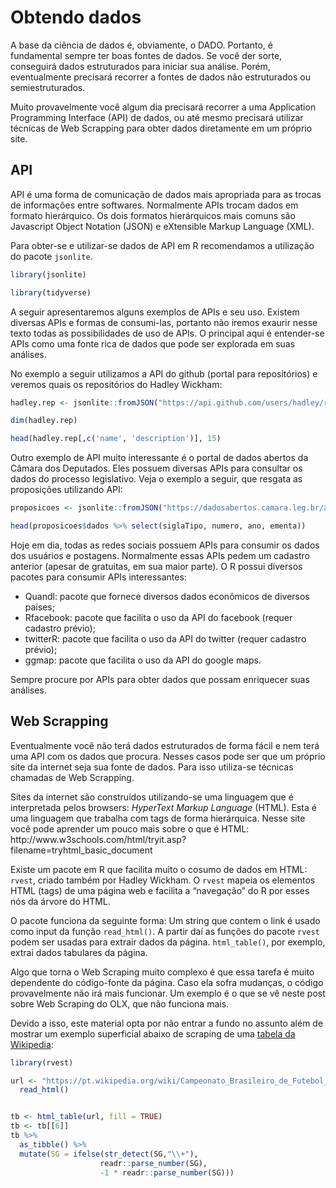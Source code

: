 
# Obtendo dados

A base da ciência de dados é, obviamente, o DADO. Portanto, é fundamental sempre ter boas fontes de dados. Se você der sorte, conseguirá dados estruturados para iniciar sua análise. Porém, eventualmente precisará recorrer a fontes de dados não estruturados ou semiestruturados.

Muito provavelmente você algum dia precisará recorrer a uma Application Programming Interface (API) de dados, ou até mesmo precisará utilizar técnicas de Web Scrapping para obter dados diretamente em um próprio site.

## API

API é uma forma de comunicação de dados mais apropriada para as trocas de informações entre softwares. Normalmente APIs trocam dados em formato hierárquico. Os dois formatos hierárquicos mais comuns são Javascript Object Notation (JSON) e eXtensible Markup Language (XML).

Para obter-se e utilizar-se dados de API em R recomendamos a utilização do pacote `jsonlite`.

```r
library(jsonlite)
```

```r
library(tidyverse)
```
A seguir apresentaremos alguns exemplos de APIs e seu uso. Existem diversas APIs e formas de consumi-las, portanto não iremos exaurir nesse texto todas as possibilidades de uso de APIs. O principal aqui é entender-se APIs como uma fonte rica de dados que pode ser explorada em suas análises.

No exemplo a seguir utilizamos a API do github (portal para repositórios) e veremos quais os repositórios do Hadley Wickham:

```r
hadley.rep <- jsonlite::fromJSON("https://api.github.com/users/hadley/repos")

dim(hadley.rep)

head(hadley.rep[,c('name', 'description')], 15)
```

Outro exemplo de API muito interessante é o portal de dados abertos da Câmara dos Deputados. Eles possuem diversas APIs para consultar os dados do processo legislativo. Veja o exemplo a seguir, que resgata as proposições utilizando API:

```r
proposicoes <- jsonlite::fromJSON("https://dadosabertos.camara.leg.br/api/v2/proposicoes")

head(proposicoes$dados %>% select(siglaTipo, numero, ano, ementa))
```

Hoje em dia, todas as redes sociais possuem APIs para consumir os dados dos usuários e postagens. Normalmente essas APIs pedem um cadastro anterior (apesar de gratuitas, em sua maior parte). O R possui diversos pacotes para consumir APIs interessantes:

- Quandl: pacote que fornece diversos dados econômicos de diversos países;
- Rfacebook: pacote que facilita o uso da API do facebook (requer cadastro prévio);
- twitterR: pacote que facilita o uso da API do twitter (requer cadastro prévio);
- ggmap: pacote que facilita o uso da API do google maps.

Sempre procure por APIs para obter dados que possam enriquecer suas análises.

## Web Scrapping

Eventualmente você não terá dados estruturados de forma fácil e nem terá uma API com os dados que procura. Nesses casos pode ser que um próprio site da internet seja sua fonte de dados. Para isso utiliza-se técnicas chamadas de Web Scrapping.

Sites da internet são construídos utilizando-se uma linguagem que é interpretada pelos browsers: _HyperText Markup Language_ (HTML). Esta é uma linguagem que trabalha com tags de forma hierárquica. Nesse site você pode aprender um pouco mais sobre o que é HTML: http://www.w3schools.com/html/tryit.asp?filename=tryhtml_basic_document

Existe um pacote em R que facilita muito o cosumo de dados em HTML: `rvest`, criado também por Hadley Wickham. O `rvest` mapeia os elementos HTML (tags) de uma página web e facilita a "navegação" do R por esses nós da árvore do HTML.

O pacote funciona da seguinte forma: Um string que contem o link é usado como input da função `read_html()`. A partir daí as funções do pacote `rvest` podem ser usadas para extrair dados da página. `html_table()`, por exemplo, extrai dados tabulares da página.

Algo que torna o Web Scraping muito complexo é que essa tarefa é muito dependente do código-fonte da página. Caso ela sofra mudanças, o código provavelmente não irá mais funcionar. Um exemplo é o que se vê neste post sobre Web Scraping do OLX, que não funciona mais.

Devido a isso, este material opta por não entrar a fundo no assunto além de mostrar um exemplo superficial abaixo de scraping de uma [tabela da Wikipedia](https://pt.wikipedia.org/wiki/Campeonato_Brasileiro_de_Futebol_de_2018_-_S%C3%A9rie_A#Classifica%C3%A7%C3%A3o):

```r
library(rvest)

url <- "https://pt.wikipedia.org/wiki/Campeonato_Brasileiro_de_Futebol_de_2018_-_Série_A" %>%
  read_html()


tb <- html_table(url, fill = TRUE)
tb <- tb[[6]]
tb %>% 
  as_tibble() %>% 
  mutate(SG = ifelse(str_detect(SG,"\\+"),
                    readr::parse_number(SG),
                    -1 * readr::parse_number(SG)))
```
